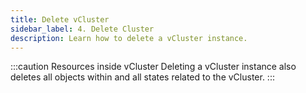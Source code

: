 ```yaml
---
title: Delete vCluster
sidebar_label: 4. Delete Cluster
description: Learn how to delete a vCluster instance.
---
```



<DeleteFragment/>

:::caution Resources inside vCluster
Deleting a vCluster instance also deletes all objects within and all states related to the vCluster.
:::
